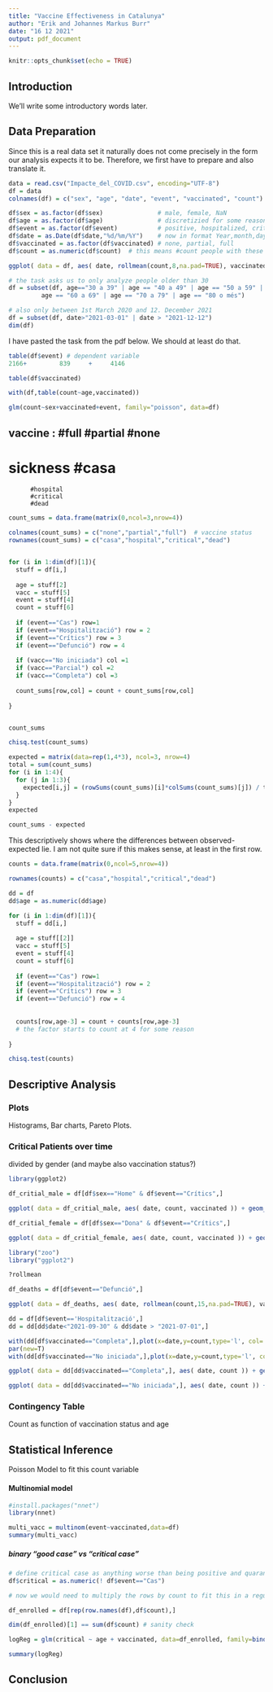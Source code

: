 ```yaml
---
title: "Vaccine Effectiveness in Catalunya"
author: "Erik and Johannes Markus Burr"
date: "16 12 2021"
output: pdf_document
---
```


```r
knitr::opts_chunk$set(echo = TRUE)
```

## Introduction
We'll write some introductory words later.

## Data Preparation

Since this is a real data set it naturally does not come precisely in the form our analysis expects it to be. Therefore, we first have to prepare and also translate it.

```r
data = read.csv("Impacte_del_COVID.csv", encoding="UTF-8")
df = data
colnames(df) = c("sex", "age", "date", "event", "vaccinated", "count")

df$sex = as.factor(df$sex)               # male, female, NaN
df$age = as.factor(df$age)               # discretizied for some reason
df$event = as.factor(df$event)           # positive, hospitalized, critical (ICU)
df$date = as.Date(df$date,"%d/%m/%Y")    # now in format Year,month,day
df$vaccinated = as.factor(df$vaccinated) # none, partial, full
df$count = as.numeric(df$count)  # this means #count people with these characteristics have been observed on this day

ggplot( data = df, aes( date, rollmean(count,8,na.pad=TRUE), vaccinated )) + geom_line() 

# the task asks us to only analyze people older than 30
df = subset(df, age=="30 a 39" | age == "40 a 49" | age == "50 a 59" |
         age == "60 a 69" | age == "70 a 79" | age == "80 o més")

# also only between 1st March 2020 and 12. December 2021
df = subset(df, date>"2021-03-01" | date > "2021-12-12")
dim(df)
```
I have pasted the task from the pdf below. We should at least do that.

```r
table(df$event) # dependent variable
2166+         839     +     4146 
```
```r
table(df$vaccinated)
```
```r
with(df,table(count~age,vaccinated))
```

```r
glm(count~sex+vaccinated+event, family="poisson", data=df)
```


## vaccine :          #full #partial #none
# sickness #casa
          #hospital
          #critical
          #dead

```r
count_sums = data.frame(matrix(0,ncol=3,nrow=4))

colnames(count_sums) = c("none","partial","full")  # vaccine status
rownames(count_sums) = c("casa","hospital","critical","dead")


for (i in 1:dim(df)[1]){
  stuff = df[i,]
  
  age = stuff[2]
  vacc = stuff[5]
  event = stuff[4]
  count = stuff[6]
  
  if (event=="Cas") row=1
  if (event=="Hospitalització") row = 2
  if (event=="Crítics") row = 3
  if (event=="Defunció") row = 4
  
  if (vacc=="No iniciada") col =1
  if (vacc=="Parcial") col =2
  if (vacc=="Completa") col =3
  
  count_sums[row,col] = count + count_sums[row,col]
  
}


count_sums

```

```r
chisq.test(count_sums)
```
```r
expected = matrix(data=rep(1,4*3), ncol=3, nrow=4)
total = sum(count_sums)
for (i in 1:4){
  for (j in 1:3){
    expected[i,j] = (rowSums(count_sums)[i]*colSums(count_sums)[j]) / total
  }
}
expected

```
```r
count_sums - expected
```
This descriptively shows where the differences between observed-expected lie. I am not quite sure if this makes sense, at least in the first row.

```r

counts = data.frame(matrix(0,ncol=5,nrow=4))

rownames(counts) = c("casa","hospital","critical","dead")

dd = df
dd$age = as.numeric(dd$age)

for (i in 1:dim(df)[1]){
  stuff = dd[i,]
  
  age = stuff[[2]]
  vacc = stuff[5]
  event = stuff[4]
  count = stuff[6]
  
  if (event=="Cas") row=1
  if (event=="Hospitalització") row = 2
  if (event=="Crítics") row = 3
  if (event=="Defunció") row = 4
  
  
  counts[row,age-3] = count + counts[row,age-3]
  # the factor starts to count at 4 for some reason
  
}

```
```r
chisq.test(counts)

```



## Descriptive Analysis
### Plots
Histograms, Bar charts, Pareto Plots.

### Critical Patients over time
divided by gender (and maybe also vaccination status?)

```r
library(ggplot2)

df_critial_male = df[df$sex=="Home" & df$event=="Crítics",]

ggplot( data = df_critial_male, aes( date, count, vaccinated )) + geom_line() 
```
```r
df_critial_female = df[df$sex=="Dona" & df$event=="Crítics",]

ggplot( data = df_critial_female, aes( date, count, vaccinated )) + geom_line() 
```
```r
library("zoo")
library("ggplot2")

?rollmean

df_deaths = df[df$event=="Defunció",]

ggplot( data = df_deaths, aes( date, rollmean(count,15,na.pad=TRUE), vaccinated )) + geom_line() 
```



```r
dd = df[df$event=='Hospitalització',]
dd = dd[dd$date<"2021-09-30" & dd$date > "2021-07-01",]

with(dd[df$vaccinated=="Completa",],plot(x=date,y=count,type='l', col='green'))
par(new=T)
with(dd[df$vaccinated=="No iniciada",],plot(x=date,y=count,type='l', col='red'))
```
```r

ggplot( data = dd[dd$vaccinated=="Completa",], aes( date, count )) + geom_line()
```
```r

ggplot( data = dd[dd$vaccinated=="No iniciada",], aes( date, count )) + geom_line()
```


### Contingency Table
Count as function of vaccination status and age

## Statistical Inference
Poisson Model to fit this count variable


#### Multinomial model

```r
#install.packages("nnet")
library(nnet)

multi_vacc = multinom(event~vaccinated,data=df)
summary(multi_vacc)

```

##### binary "good case" vs "critical case"

```r
# define critical case as anything worse than being positive and quarantined ("Cas")
df$critical = as.numeric(! df$event=="Cas")

# now we would need to multiply the rows by count to fit this in a regular way i think

df_enrolled = df[rep(row.names(df),df$count),]

```



```r
dim(df_enrolled)[1] == sum(df$count) # sanity check
```
```r
logReg = glm(critical ~ age + vaccinated, data=df_enrolled, family=binomial(link='logit'))

summary(logReg)
```


## Conclusion
